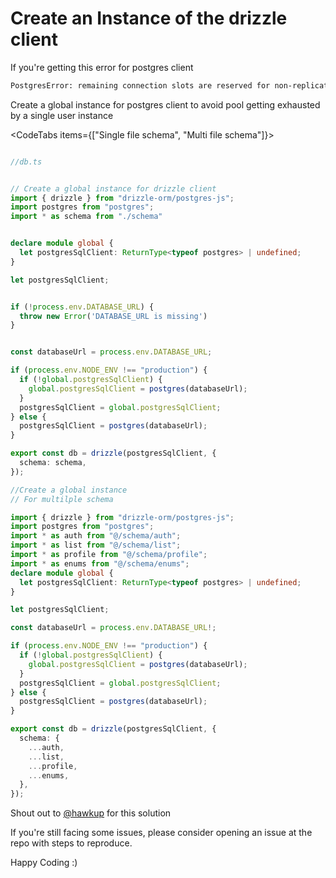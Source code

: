 


# Create an Instance of the drizzle client


If you're getting this error for postgres client


```bash
PostgresError: remaining connection slots are reserved for non-replication superuser connections
```


Create a global instance for postgres client to avoid pool getting exhausted by a single user instance

<Section>

<CodeTabs items={["Single file schema", "Multi file schema"]}>
```typescript copy

//db.ts


// Create a global instance for drizzle client
import { drizzle } from "drizzle-orm/postgres-js";
import postgres from "postgres";
import * as schema from "./schema"


declare module global {
  let postgresSqlClient: ReturnType<typeof postgres> | undefined;
}

let postgresSqlClient;


if (!process.env.DATABASE_URL) {
  throw new Error('DATABASE_URL is missing')
}


const databaseUrl = process.env.DATABASE_URL;

if (process.env.NODE_ENV !== "production") {
  if (!global.postgresSqlClient) {
    global.postgresSqlClient = postgres(databaseUrl);
  }
  postgresSqlClient = global.postgresSqlClient;
} else {
  postgresSqlClient = postgres(databaseUrl);
}

export const db = drizzle(postgresSqlClient, {
  schema: schema,
});
```

```typescript copy
//Create a global instance
// For multilple schema

import { drizzle } from "drizzle-orm/postgres-js";
import postgres from "postgres";
import * as auth from "@/schema/auth";
import * as list from "@/schema/list";
import * as profile from "@/schema/profile";
import * as enums from "@/schema/enums";
declare module global {
  let postgresSqlClient: ReturnType<typeof postgres> | undefined;
}

let postgresSqlClient;

const databaseUrl = process.env.DATABASE_URL!;

if (process.env.NODE_ENV !== "production") {
  if (!global.postgresSqlClient) {
    global.postgresSqlClient = postgres(databaseUrl);
  }
  postgresSqlClient = global.postgresSqlClient;
} else {
  postgresSqlClient = postgres(databaseUrl);
}

export const db = drizzle(postgresSqlClient, {
  schema: {
    ...auth,
    ...list,
    ...profile,
    ...enums,
  },
});
```
</CodeTabs>
</Section>




Shout out to [@hawkup](https://github.com/hawkup) for this solution


If you're still facing some issues, please consider opening an issue at the repo with steps to reproduce.

Happy Coding :)

